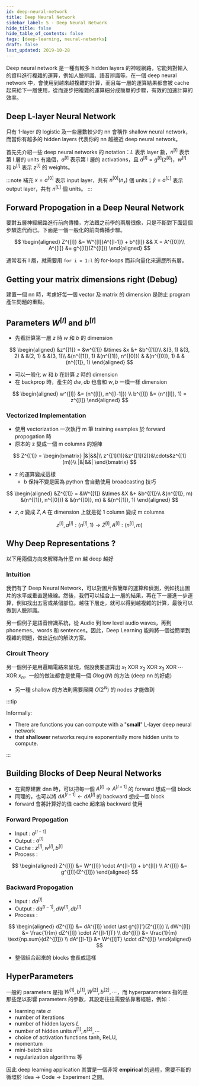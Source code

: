 ```yaml
---
id: deep-neural-network
title: Deep Neural Network
sidebar_label: 5 - Deep Neural Network
hide_title: false
hide_table_of_contents: false
tags: [deep-learning, neural-networks]
draft: false
last_updated: 2019-10-28
---
```


Deep neural network 是一種有較多 hidden layers 的神經網路，它能夠對輸入的資料進行複雜的運算，例如人臉辨識、語音辨識等。在一個 deep neural network 中，會使用到越來越複雜的計算，而且每一層的運算結果都會被 cache 起來給下一層使用，從而逐步把複雜的運算細分成簡單的步驟，有效的加速計算的效率。

## Deep L-layer Neural Network

只有 1-layer 的 logistic 及一些層數較少的 nn 會稱作 shallow neural network，而當你有越多的 hidden layers 代表你的 nn 越接近 deep neural network。

首先先介紹一些 deep neural networks 的 notation：$L$ 表示 layer 數，$n^{[l]}$ 表示第 l 層的 units 有幾個，$a^{[l]}$ 表示第 l 層的 activations，且 $a^{[l]} = g^{[l]}(z^{[l]})$，$w^{[l]}$ 和 $b^{[l]}$ 表示 $z^{[l]}$ 的 weights。

:::note 補充
$x = a^{[0]}$ 表示 input layer，共有 $n^{[0]} (n_x)$ 個 units；$\hat{y} = a^{[L]}$ 表示 output layer，共有 $n^{[L]}$ 個 units。
:::

## Forward Propogation in a Deep Neural Network

<fig
  src="/img/learning/deep-learning/01-neural-networks-and-deep-learning/05-deep-neural-network/5layer_nn.png"
  caption="5-layer neural network"
/>

要對五層神經網路進行前向傳播，方法跟之前學的兩層很像，只是不斷對下面這個步驟迭代而已。下面是一個一般化的前向傳播步驟。

$$
\begin{aligned}
Z^{[l]} &= W^{[l]}A^{[l-1]} + b^{[l]} && X = A^{[0]}\\
A^{[l]} &= g^{[l]}(Z^{[l]})
\end{aligned}
$$

通常若有 l 層，就需要用 `for i = 1:l` 的 for-loops 而非向量化來遍歷所有層。

## Getting your matrix dimensions right (Debug)

建置一個 nn 時，考慮好每一個 vector 及 matrix 的 dimension 是防止 program 產生問題的重點。

## Parameters $W^{[l]}$ and $b^{[l]}$

<fig
  src="/img/learning/deep-learning/01-neural-networks-and-deep-learning/05-deep-neural-network/5layer_nn.png"
  caption="5-layer neural network"
/>

- 先看計算第一層 $z$ 時 $w$ 和 $b$ 的 dimension

$$
\begin{aligned}
&z^{[1]} = &w^{[1]} &\times &x &+ &b^{[1]}\\
&(3, 1) &(3, 2) & &(2, 1) & &(3, 1)\\
&(n^{[1]}, 1) &(n^{[1]}, n^{[0]}) & &(n^{[0]}, 1) & &(n^{[1]}, 1)
\end{aligned}
$$

- 可以一般化 $w$ 和 $b$ 在計算 $z$ 時的 dimension
- 在 backprop 時，產生的 $dw, db$ 也會和 $w, b$ 一模一樣 dimension

$$
\begin{aligned}
w^{[l]} &= (n^{[l]}, n^{[l-1]}) \\
b^{[l]} &= (n^{[l]}, 1) = z^{[l]}
\end{aligned}
$$

### Vectorized Implementation

- 使用 vectorization 一次執行 m 筆 training examples 於 forward propogation 時
- 原本的 z 變成一個 m columns 的矩陣

$$
Z^{[1]} = \begin{bmatrix}
|&|&&|\\
z^{[1](1)}&z^{[1](2)}&\cdots&z^{[1](m)}\\
|&|&&|
\end{bmatrix}
$$

- z 的運算變成這樣
  - b 保持不變是因為 python 會自動使用 broadcasting 技巧

$$
\begin{aligned}
&Z^{[1]} = &W^{[1]} &\times &X &+ &b^{[1]}\\
&(n^{[1]}, m) &(n^{[1]}, n^{[0]}) & &(n^{[0]}, m) & &(n^{[1]}, 1)
\end{aligned}
$$

- $z, a$ 變成 $Z, A$ 在 dimension 上就是從 1 column 變成 m columns

$$
z^{[l]}, a^{[l]} : (n^{[l]}, 1) \rightarrow
Z^{[l]}, A^{[l]} : (n^{[l]}, m)
$$

## Why Deep Representations ?

以下用兩個方向來解釋為什麼 nn 越 deep 越好

### Intuition

<fig
  src="/img/learning/deep-learning/01-neural-networks-and-deep-learning/05-deep-neural-network/deep_nn_intuition.png"
  caption="Deep neural network intuition"
/>

我們有了 Deep Neural Network，可以對圖片做簡單的運算和偵測，例如找出圖片的水平或垂直邊緣線。然後，我們可以組合上一層的結果，再在下一層進一步運算，例如找出五官或某個部位。越往下層走，就可以得到越複雜的計算，最後可以做到人臉辨識。

另一個例子是語音辨識系統，從 Audio 到 low level audio waves，再到 phonemes、words 和 sentences。因此，Deep Learning 能夠將一個從簡單到複雜的問題，做出近似的解決方案。

### Circuit Theory

另一個例子是用邏輯電路來呈現，假設我要運算出 $x_1 \text{ XOR } x_2 \text{ XOR } x_3 \text{ XOR } \cdots \text{ XOR } x_n$，一般的做法都會是使用一個 $O\log(N)$ 的方法 (deep nn 的好處)

<fig
  src="/img/learning/deep-learning/01-neural-networks-and-deep-learning/05-deep-neural-network/deep_learning_circuit_theory_1.png"
  caption="Deep learning circuit theory"
/>

- 另一種 shallow 的方法則需要展開 $O(2^N)$ 的 nodes 才能做到

<fig
  src="/img/learning/deep-learning/01-neural-networks-and-deep-learning/05-deep-neural-network/deep_learning_circuit_theory_2.png"
  caption="Deep learning circuit theory"
/>

:::tip

Informally:

- There are functions you can compute with a "**small**" L-layer deep neural network
- that **shallower** networks require exponentially more hidden units to compute.

:::

## Building Blocks of Deep Neural Networks

- 在實際建置 dnn 時，可以把每一個 $A^{[l]} \rightarrow A^{[l+1]}$ 的 forward 想成一個 block
- 同理的，也可以將 $dA^{[l-1]} \leftarrow dA^{[l]}$ 的 backward 想成一個 block
- forward 會將計算好的值 cache 起來給 backward 使用

<fig
  src="/img/learning/deep-learning/01-neural-networks-and-deep-learning/05-deep-neural-network/single_block_of_nn.png"
  caption="Single block of NN"
/>

### Forward Propogation

- Input : $a^{[l-1]}$
- Output : $a^{[l]}$
- Cache : $z^{[l]}, w^{[l]}, b^{[l]}$
- Process :

$$
\begin{aligned}
Z^{[l]} &= W^{[l]} \cdot A^{[l-1]} + b^{[l]} \\
A^{[l]} &= g^{[l]}(Z^{[l]})
\end{aligned}
$$

### Backward Propogation

- Input : $da^{[l]}$
- Output : $da^{[l-1]}, dW^{[l]}, db^{[l]}$
- Process :

$$
\begin{aligned}
dZ^{[l]} &= dA^{[l]} \cdot \ast g^{[l]'}(Z^{[l]}) \\
dW^{[l]} &= \frac{1}{m} dZ^{[l]} \cdot A^{[l-1]T} \\
db^{[l]} &= \frac{1}{m} \text{np.sum}(dZ^{[l]}) \\
dA^{[l-1]} &= W^{[l]T} \cdot dZ^{[l]}
\end{aligned}
$$

- 整個組合起來的 blocks 會長成這樣

<fig
  src="/img/learning/deep-learning/01-neural-networks-and-deep-learning/05-deep-neural-network/dnn_blocks.png"
  caption="DNN blocks"
/>

## HyperParameters

一般的 parameters 是指 $W^{[1]}, b^{[1]}, W^{[2]}, b^{[2]}, \cdots$，而 hyperparameters 指的是那些足以影響 parameters 的參數，其設定往往需要依靠著經驗，例如：

- learning rate $\alpha$
- number of iterations
- number of hidden layers $L$
- number of hidden units $n^{[1]}, n^{[2]}, \cdots$
- choice of activation functions tanh, ReLU,
- momentum
- mini-batch size
- regularization algorithms 等

因此 deep learning application 其實是一個非常 **empirical** 的過程，需要不斷的循環於 Idea -> Code -> Experiment 之間。
